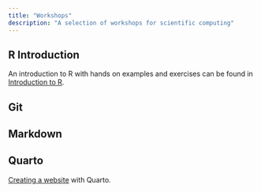 ```yaml
---
title: "Workshops"
description: "A selection of workshops for scientific computing"
---
```


## R Introduction

An introduction to R with hands on examples and exercises can be found in [Introduction to R](https://nickhaf.github.io/r_tutorial/).

## Git

## Markdown

## Quarto
[Creating a website](https://quarto.org/docs/websites/) with Quarto.
